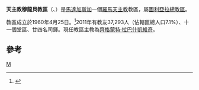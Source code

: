 {{Infobox Roman Catholic diocese
|Roman Catholic Diocese of = 天主教穆龍貝教區
|Latin name of diocese = Dioecesis Morombensis

|image = 
|caption = 
|location =[[馬達加斯加|馬達加斯加]]
|territory =
|population = 37,293

|rite = 拉丁禮
|patron = 
|province = 圖利亞拉
|established = 1960年
|cathedral =耶穌聖心主教座堂
|副主教座堂 =
|leadership = 主教
|website =
|教宗 = 
|metropolitan =
|ordinary = 齊格蒙特·拉巴什凱維奇

|coadjutor bishop =
|emeritus =
}}

'''天主教穆龍貝教區'''（{{lang-la|Dioecesis Morombensis}}、{{lang-fr|Diocèse de Morombe}}）是[[馬達加斯加|馬達加斯加]]一個[[羅馬天主教|羅馬天主教]]教區，屬[[天主教圖利亞拉總教區|圖利亞拉總教區]]。

教區成立於1960年4月25日。<ref>{{cite journal
|journal=[[宗座公報|宗座公報]]
|publisher=梵蒂岡出版社
|date=1961年
|volume=53
|title=''Africae gentes''
|page=18
|url=http://www.vatican.va/archive/aas/documents/AAS%2053%20%5B1961%5D%20-%20ocr.pdf
|access-date=2013-12-04
|archive-date=2013-10-07
|archive-url=https://web.archive.org/web/20131007213220/http://www.vatican.va/archive/aas/documents/AAS%2053%20%5B1961%5D%20-%20ocr.pdf
|dead-url=no
}}</ref>2011年有教友37,293人（佔轄區總人口7.1%）、十一個堂區、廿四名司鐸。現任教區主教為[[齊格蒙特·拉巴什凱維奇|齊格蒙特·拉巴什凱維奇]]。

==參考==
{{reflist}}
{{馬達加斯加天主教教區}}
[[Category:馬達加斯加天主教教區|M]]